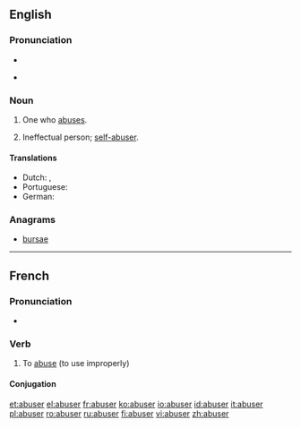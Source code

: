 ==English==

===Pronunciation===
* {{IPA|/əˈbuːzə(r)/}}

* {{rhymes|uːzə(r)}}

===Noun===
{{en-noun}}

# One who [[abuse]]s.
# {{informal}} Ineffectual person; [[self-abuser]].

====Translations====
* Dutch: {{t-|nl|misbruiker|m}}, {{t-|nl|misbruikster|f}}
* Portuguese: {{t-|pt|abusador}}
* German: {{t-|de|Missbraucher}}

===Anagrams===
* [[bursae]]

----

==French==

===Pronunciation===
* {{audio|Fr-abuser.ogg|abuser}}

===Verb===
{{infl|fr|verb}}

# To [[abuse]] (to use improperly)

====Conjugation====
{{fr-conj-er|abus}}

[[et:abuser]]
[[el:abuser]]
[[fr:abuser]]
[[ko:abuser]]
[[io:abuser]]
[[id:abuser]]
[[it:abuser]]
[[pl:abuser]]
[[ro:abuser]]
[[ru:abuser]]
[[fi:abuser]]
[[vi:abuser]]
[[zh:abuser]]